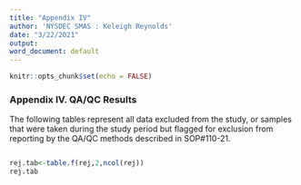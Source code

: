 ```yaml
---
title: "Appendix IV"
author: 'NYSDEC SMAS : Keleigh Reynolds'
date: "3/22/2021"
output: 
word_document: default
---
```


```r
knitr::opts_chunk$set(echo = FALSE)
```
### Appendix IV. QA/QC Results

The following tables represent all data excluded from the study, or samples that were taken during the study period but flagged for exclusion from reporting by the QA/QC methods described in SOP#110-21.

```r

```


```r

rej.tab<-table.f(rej,2,ncol(rej))
rej.tab

```


